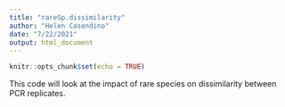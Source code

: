 ```yaml
---
title: "rareSp.dissimilarity"
author: "Helen Casendino"
date: "7/22/2021"
output: html_document
---
```


```r
knitr::opts_chunk$set(echo = TRUE)
```

This code will look at the impact of rare species on dissimilarity between PCR replicates. 